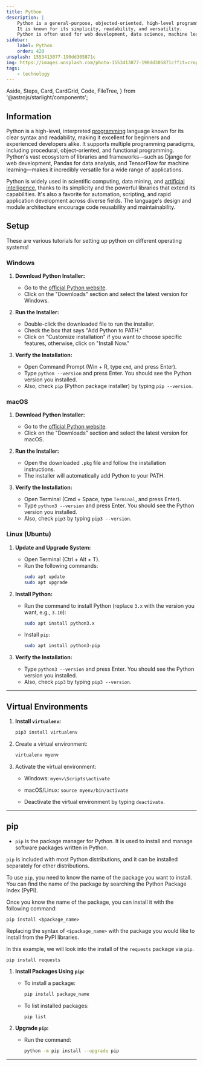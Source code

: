 ```yaml
---
title: Python
description: |
    Python is a general-purpose, objected-oriented, high-level programming language.
    It is known for its simplicity, readability, and versatility.
    Python is often used for web development, data science, machine learning, and artificial intelligence.
sidebar:
    label: Python
    order: 420
unsplash: 1553413077-190dd305871c
img: https://images.unsplash.com/photo-1553413077-190dd305871c?fit=crop&w=1400&h=700&q=75
tags:
    - technology
---
```


Aside,
Steps,
Card,
CardGrid,
Code,
FileTree,
} from '@astrojs/starlight/components';

## Information

Python is a high-level, interpreted [programming](https://kbve.com/theory/programming/) language known for its clear syntax and readability, making it excellent for beginners and experienced developers alike.
It supports multiple programming paradigms, including procedural, object-oriented, and functional programming.
Python's vast ecosystem of libraries and frameworks—such as Django for web development, Pandas for data analysis, and TensorFlow for machine learning—makes it incredibly versatile for a wide range of applications.

Python is widely used in scientific computing, data mining, and [artificial intelligence](https://kbve.com/application/ml/), thanks to its simplicity and the powerful libraries that extend its capabilities. It's also a favorite for automation, scripting, and rapid application development across diverse fields.
The language's design and module architecture encourage code reusability and maintainability.

## Setup

These are various tutorials for setting up python on different operating systems!

### Windows

<Steps>


1. **Download Python Installer:**
   - Go to the [official Python website](https://www.python.org/).
   - Click on the "Downloads" section and select the latest version for Windows.

2. **Run the Installer:**
   - Double-click the downloaded file to run the installer.
   - Check the box that says "Add Python to PATH."
   - Click on "Customize installation" if you want to choose specific features, otherwise, click on "Install Now."

3. **Verify the Installation:**
   - Open Command Prompt (Win + R, type `cmd`, and press Enter).
   - Type `python --version` and press Enter. You should see the Python version you installed.
   - Also, check `pip` (Python package installer) by typing `pip --version`.

</Steps>

### macOS

<Steps>

1. **Download Python Installer:**
   - Go to the [official Python website](https://www.python.org/).
   - Click on the "Downloads" section and select the latest version for macOS.

2. **Run the Installer:**
   - Open the downloaded `.pkg` file and follow the installation instructions.
   - The installer will automatically add Python to your PATH.

3. **Verify the Installation:**
   - Open Terminal (Cmd + Space, type `Terminal`, and press Enter).
   - Type `python3 --version` and press Enter. You should see the Python version you installed.
   - Also, check `pip3` by typing `pip3 --version`.

</Steps>


### Linux (Ubuntu)

<Steps>

1. **Update and Upgrade System:**
   - Open Terminal (Ctrl + Alt + T).
   - Run the following commands:
     ```bash
     sudo apt update
     sudo apt upgrade
     ```

2. **Install Python:**
   - Run the command to install Python (replace `3.x` with the version you want, e.g., `3.10`):
     ```bash
     sudo apt install python3.x
     ```
   - Install `pip`:
     ```bash
     sudo apt install python3-pip
     ```

3. **Verify the Installation:**
   - Type `python3 --version` and press Enter. You should see the Python version you installed.
   - Also, check `pip3` by typing `pip3 --version`.


</Steps>

---

## Virtual Environments

<Steps>

1.  **Install `virtualenv`:**

     ```bash
     pip3 install virtualenv
     ```
     
2.  Create a virtual environment:
    
     ```bash
     virtualenv myenv
     ```
3.  Activate the virtual environment:
     - Windows: `myenv\Scripts\activate`
     - macOS/Linux: `source myenv/bin/activate`
    
    - Deactivate the virtual environment by typing `deactivate`.

</Steps>

---

## pip

-   `pip` is the package manager for Python. It is used to install and manage software packages written in Python.

`pip` is included with most Python distributions, and it can be installed separately for other distributions.

To use `pip`, you need to know the name of the package you want to install.
You can find the name of the package by searching the Python Package Index (PyPI).

Once you know the name of the package, you can install it with the following command:

```shell
pip install <$package_name>
```

Replacing the syntax of `<$package_name>` with the package you would like to install from the PyPI libraries.

In this example, we will look into the install of the `requests` package via `pip`.

```shell
pip install requests
```

<Steps>

1. **Install Packages Using `pip`:**
   - To install a package:
     ```bash
     pip install package_name
     ```
   - To list installed packages:
     ```bash
     pip list
     ```

2. **Upgrade `pip`:**
   - Run the command:
     ```bash
     python -m pip install --upgrade pip
     ```

</Steps>

---


